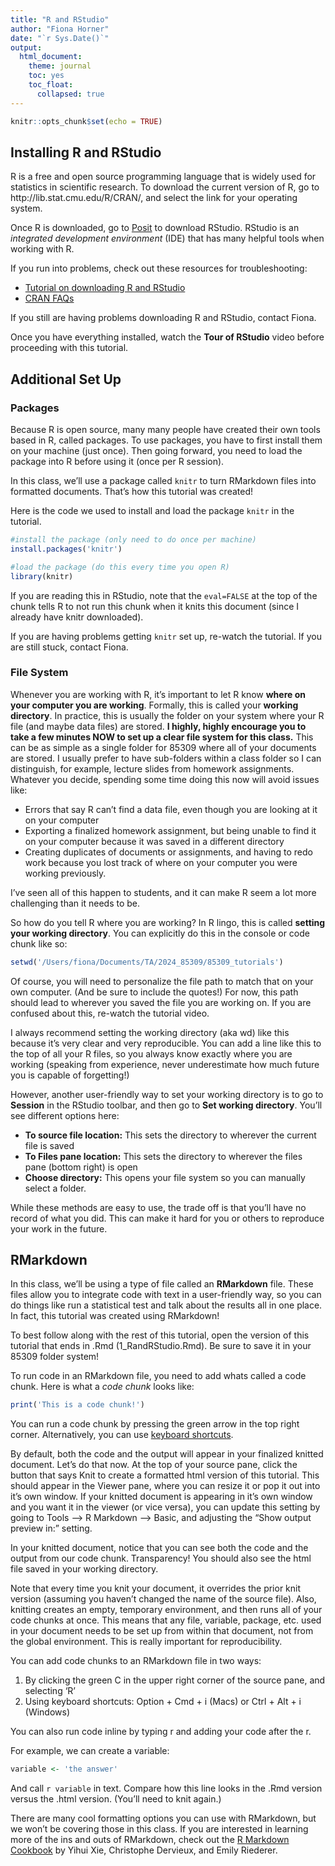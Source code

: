 ```yaml
---
title: "R and RStudio"
author: "Fiona Horner"
date: "`r Sys.Date()`"
output: 
  html_document:
    theme: journal
    toc: yes
    toc_float:
      collapsed: true
---
```


```r
knitr::opts_chunk$set(echo = TRUE)
```

## Installing R and RStudio

R is a free and open source programming language that is widely used for statistics in scientific research. To download the current version of R, go to http://lib.stat.cmu.edu/R/CRAN/, and select the link for your operating system. 

Once R is downloaded, go to [Posit](https://posit.co/download/rstudio-desktop/) to download RStudio. RStudio is an *integrated development environment* (IDE) that has many helpful tools when working with R. 

If you run into problems, check out these resources for troubleshooting:

* [Tutorial on downloading R and RStudio](https://www.datacamp.com/tutorial/installing-R-windows-mac-ubuntu)
* [CRAN FAQs](http://lib.stat.cmu.edu/R/CRAN/faqs.html)

If you still are having problems downloading R and RStudio, contact Fiona.

Once you have everything installed, watch the **Tour of RStudio** video before proceeding with this tutorial.


## Additional Set Up

### Packages

Because R is open source, many many people have created their own tools based in R, called packages. To use packages, you have to first install them on your machine (just once). Then going forward, you need to load the package into R before using it (once per R session).

In this class, we'll use a package called `knitr` to turn RMarkdown files into formatted documents. That's how this tutorial was created!

Here is the code we used to install and load the package `knitr` in the tutorial.

```r
#install the package (only need to do once per machine)
install.packages('knitr')

#load the package (do this every time you open R)
library(knitr)
```

If you are reading this in RStudio, note that the `eval=FALSE` at the top of the chunk tells R to not run this chunk when it knits this document (since I already have knitr downloaded).

If you are having problems getting `knitr` set up, re-watch the tutorial. If you are still stuck, contact Fiona. 

### File System

Whenever you are working with R, it's important to let R know **where on your computer you are working**. Formally, this is called your **working directory**. In practice, this is usually the folder on your system where your R file (and maybe data files) are stored. **I highly, highly encourage you to take a few minutes NOW to set up a clear file system for this class.** This can be as simple as a single folder for 85309 where all of your documents are stored. I usually prefer to have sub-folders within a class folder so I can distinguish, for example, lecture slides from homework assignments. Whatever you decide, spending some time doing this now will avoid issues like:

* Errors that say R can't find a data file, even though you are looking at it on your computer
* Exporting a finalized homework assignment, but being unable to find it on your computer because it was saved in a different directory
* Creating duplicates of documents or assignments, and having to redo work because you lost track of where on your computer you were working previously. 

I've seen all of this happen to students, and it can make R seem a lot more challenging than it needs to be.

So how do you tell R where you are working? In R lingo, this is called **setting your working directory**. You can explicitly do this in the console or code chunk like so:

```r
setwd('/Users/fiona/Documents/TA/2024_85309/85309_tutorials')
```

Of course, you will need to personalize the file path to match that on your own computer. (And be sure to include the quotes!) For now, this path should lead to wherever you saved the file you are working on. If you are confused about this, re-watch the tutorial video. 

I always recommend setting the working directory (aka wd) like this because it's very clear and very reproducible. You can add a line like this to the top of all your R files, so you always know exactly where you are working (speaking from experience, never underestimate how much future you is capable of forgetting!)

However, another user-friendly way to set your working directory is to go to **Session** in the RStudio toolbar, and then go to **Set working directory**. You'll see different options here:

* **To source file location:** This sets the directory to wherever the current file is saved
* **To Files pane location:** This sets the directory to wherever the files pane (bottom right) is open
* **Choose directory:** This opens your file system so you can manually select a folder.

While these methods are easy to use, the trade off is that you'll have no record of what you did. This can make it hard for you or others to reproduce your work in the future.

## RMarkdown

In this class, we'll be using a type of file called an **RMarkdown** file. These files allow you to integrate code with text in a user-friendly way, so you can do things like run a statistical test and talk about the results all in one place. In fact, this tutorial was created using RMarkdown!

To best follow along with the rest of this tutorial, open the version of this tutorial that ends in .Rmd (1_RandRStudio.Rmd). Be sure to save it in your 85309 folder system!

To run code in an RMarkdown file, you need to add whats called a code chunk. Here is what a *code chunk* looks like:

```r
print('This is a code chunk!')
```

You can run a code chunk by pressing the green arrow in the top right corner. Alternatively, you can use [keyboard shortcuts](https://bookdown.org/yihui/rmarkdown-cookbook/rstudio-shortcuts.html).

By default, both the code and the output will appear in your finalized knitted document. Let's do that now. At the top of your source pane, click the button that says Knit to create a formatted html version of this tutorial. This should appear in the Viewer pane, where you can resize it or pop it out into it's own window. 
If your knitted document is appearing in it's own window and you want it in the viewer (or vice versa), you can update this setting by going to Tools --> R Markdown --> Basic, and adjusting the "Show output preview in:" setting. 

In your knitted document, notice that you can see both the code and the output from our code chunk. Transparency! You should also see the html file saved in your working directory.

Note that every time you knit your document, it overrides the prior knit version (assuming you haven't changed the name of the source file). Also, knitting creates an empty, temporary environment, and then runs all of your code chunks at once. This means that any file, variable, package, etc. used in your document needs to be set up from within that document, not from the global environment. This is really important for reproducibility. 

You can add code chunks to an RMarkdown file in two ways: 

1) By clicking the green C in the upper right corner of the source pane, and selecting 'R'
2) Using keyboard shortcuts: Option + Cmd + i (Macs) or Ctrl + Alt + i (Windows)

You can also run code inline by typing ` `r ` ` and adding your code after the r.

For example, we can create a variable:

```r
variable <- 'the answer'
```

And call `r variable` in text. Compare how this line looks in the .Rmd version versus the .html version. (You'll need to knit again.)

There are many cool formatting options you can use with RMarkdown, but we won't be covering those in this class. If you are interested in learning more of the ins and outs of RMarkdown, check out the [R Markdown Cookbook](https://bookdown.org/yihui/rmarkdown-cookbook/) by Yihui Xie, Christophe Dervieux, and Emily Riederer. 



